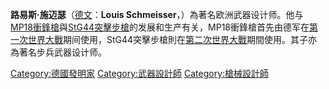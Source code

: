 {{Expand|time=2008-05-09}}
'''路易斯·施迈瑟'''（[[德文|德文]]：'''Louis Schmeisser'''，{{bd|1848年|2月5日|1917年|3月23日}}）為著名欧洲武器设计师。他与[[MP18衝鋒槍|MP18衝鋒槍]]與[[StG44突擊步槍|StG44突擊步槍]]的发展和生产有关，MP18衝鋒槍首先由德军在[[第一次世界大戰|第一次世界大戰]]期间使用，StG44突擊步槍則在[[第二次世界大戰|第二次世界大戰]]期間使用。其子{{link-en|胡戈·施邁瑟|Hugo Schmeisser}}亦為著名步兵武器设计师。

{{DEFAULTSORT:Schmeisser, Louis}}
{{德國人物小作品}}

[[Category:德國發明家|Category:德國發明家]]
[[Category:武器設計師|Category:武器設計師]]
[[Category:槍械設計師|Category:槍械設計師]]